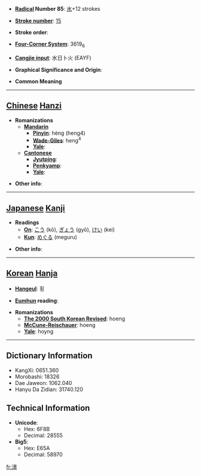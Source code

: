 * '''[[Wiktionary:Chinese radical index| Radical]] Number 85''': [[Wiktionary:Chinese radical index 水|水]]+12 strokes

* '''[[Wiktionary:Chinese total strokes index|Stroke number]]''': [[Wiktionary:Chinese total strokes index 15|15]]

* '''Stroke order''': 

* '''[[Wiktionary:Chinese four corner index|Four-Corner System]]''': 3619<sub>6</sub>

* '''[[Wiktionary:Chinese Cangjie index|Cangjie input]]''': 水日卜火 (EAYF)

* '''Graphical Significance and Origin''': 

* '''Common Meaning'''

----

== [[Chinese]] [[Hanzi]] ==

* '''Romanizations'''
** '''[[Mandarin]]'''
*** '''[[Pinyin]]''': hèng (heng4)
*** '''[[Wade-Giles]]''': heng<sup>4</sup>
*** '''[[Yale]]''': 
** '''[[Cantonese]]'''
*** '''[[Jyutping]]''':
*** '''[[Penkyamp]]''': 
*** '''[[Yale]]''': 

* '''Other info''': 

----

== [[Japanese]] [[Kanji]] ==

* '''Readings'''
** '''[[On]]''': [[こう]] (kō), [[ぎょう]] (gyō), [[けい]] (kei)
** '''[[Kun]]''': [[めぐる]] (meguru)

* '''Other info''':  

----

== [[Korean]] [[Hanja]] ==

* '''[[Hangeul]]''': 횡

* '''[[Eumhun]] reading''': 

* '''Romanizations'''
** '''[[The 2000 South Korean Revised Romanization|The 2000 South Korean Revised]]''': hoeng
** '''[[McCune-Reischauer]]''': hoeng
** '''[[Yale]]''': hoyng

----

== Dictionary Information ==

* KangXi: 0651.360
* Morobashi: 18326
* Dae Jaweon: 1062.040
* Hanyu Da Zidian: 31740.120

== Technical Information ==

* '''Unicode''':
** Hex: 6F8B
** Decimal: 28555
* '''Big5''':
** Hex: E65A
** Decimal: 58970

[[fr:澋]]